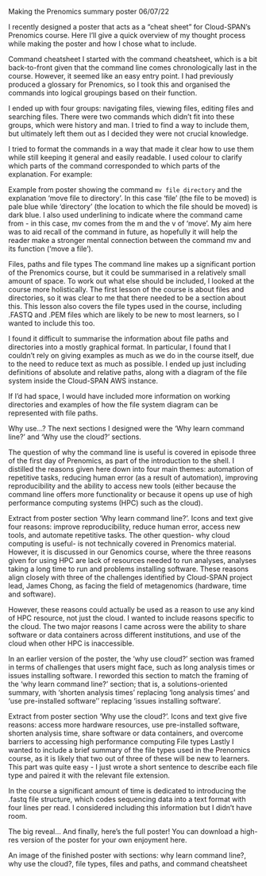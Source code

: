 Making the Prenomics summary poster
06/07/22

I recently designed a poster that acts as a “cheat sheet” for Cloud-SPAN’s Prenomics course. Here I’ll give a quick overview of my thought process while making the poster and how I chose what to include.

Command cheatsheet
I started with the command cheatsheet, which is a bit back-to-front given that the command line comes chronologically last in the course. However, it seemed like an easy entry point. I had previously produced a glossary for Prenomics, so I took this and organised the commands into logical groupings based on their function. 

I ended up with four groups: navigating files, viewing files, editing files and searching files. There were two commands which didn’t fit into these groups, which were history and man. I tried to find a way to include them, but ultimately left them out as I decided they were not crucial knowledge.

I tried to format the commands in a way that made it clear how to use them while still keeping it general and easily readable. I used colour to clarify which parts of the command corresponded to which parts of the explanation. For example:

Example from poster showing the command `mv file directory` and the explanation 'move file to directory'.
In this case ‘file’ (the file to be moved) is pale blue while ‘directory’ (the location to which the file should be moved) is dark blue. I also used underlining to indicate where the command came from - in this case, mv comes from the m and the v of ‘move’. My aim here was to aid recall of the command in future, as hopefully it will help the reader make a stronger mental connection between the command mv and its function (‘move a file’).

Files, paths and file types
The command line makes up a significant portion of the Prenomics course, but it could be summarised in a relatively small amount of space. To work out what else should be included, I looked at the course more holistically. The first lesson of the course is about files and directories, so it was clear to me that there needed to be a section about this. This lesson also covers the file types used in the course, including .FASTQ and .PEM files which are likely to be new to most learners, so I wanted to include this too.

I found it difficult to summarise the information about file paths and directories into a mostly graphical format. In particular, I found that I couldn’t rely on giving examples as much as we do in the course itself, due to the need to reduce text as much as possible. I ended up just including definitions of absolute and relative paths, along with a diagram of the file system inside the Cloud-SPAN AWS instance.

If I’d had space, I would have included more information on working directories and examples of how the file system diagram can be represented with file paths.

Why use…?
The next sections I designed were the ‘Why learn command line?’ and ‘Why use the cloud?’ sections.

The question of why the command line is useful is covered in episode three of the first day of Prenomics, as part of the introduction to the shell. I distilled the reasons given here down into four main themes: automation of repetitive tasks, reducing human error (as a result of automation), improving reproducibility and the ability to access new tools (either because the command line offers more functionality or because it opens up use of high performance computing systems (HPC) such as the cloud).

Extract from poster section 'Why learn command line?'. Icons and text give four reasons: improve reproducibility, reduce human error, access new tools, and automate repetitive tasks.
The other question- why cloud computing is useful- is not technically covered in Prenomics material. However, it is discussed in our Genomics course, where the three reasons given for using HPC are lack of resources needed to run analyses, analyses taking a long time to run and problems installing software. These reasons align closely with three of the challenges identified by Cloud-SPAN project lead, James Chong, as facing the field of metagenomics (hardware, time and software).

However, these reasons could actually be used as a reason to use any kind of HPC resource, not just the cloud. I wanted to include reasons specific to the cloud. The two major reasons I came across were the ability to share software or data containers across different institutions, and use of the cloud when other HPC is inaccessible. 

In an earlier version of the poster, the ‘why use cloud?’ section was framed in terms of challenges that users might face, such as long analysis times or issues installing software. I reworded this section to match the framing of the ‘why learn command line?’ section; that is, a solutions-oriented summary, with ‘shorten analysis times’ replacing ‘long analysis times’ and ‘use pre-installed software’’ replacing ‘issues installing software’.

Extract from poster section 'Why use the cloud?'. Icons and text give five reasons: access more hardware resources, use pre-installed software, shorten analysis time, share software or data containers, and overcome barriers to accessing high performance computing
File types
Lastly I wanted to include a brief summary of the file types used in the Prenomics course, as it is likely that two out of three of these will be new to learners. This part was quite easy - I just wrote a short sentence to describe each file type and paired it with the relevant file extension.

In the course a significant amount of time is dedicated to introducing the .fastq file structure, which codes sequencing data into a text format with four lines per read. I considered including this information but I didn’t have room.

The big reveal...
And finally, here's the full poster! You can download a high-res version of the poster for your own enjoyment here.

An image of the finished poster with sections: why learn command line?, why use the cloud?, file types, files and paths, and command cheatsheet

